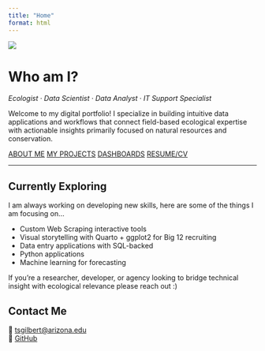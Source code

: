 ```yaml
---
title: "Home"
format: html
---
```


<img src="assets/tim_gc.jpg" class="intro-image"/>

# Who am I?

*Ecologist · Data Scientist · Data Analyst · IT Support Specialist*

Welcome to my digital portfolio! I specialize in building intuitive data applications and workflows that connect field-based ecological expertise with actionable insights primarily focused on natural resources and conservation.

::: card-container
<a href="about.qmd" class="card card-about">ABOUT ME</a> <a href="projects.qmd" class="card card-projects">MY PROJECTS</a> <a href="visualizations.qmd" class="card card-visualizations">DASHBOARDS</a> <a href="resume.qmd" class="card card-resume">RESUME/CV</a>
:::

------------------------------------------------------------------------

::: explore-text
## Currently Exploring

I am always working on developing new skills, here are some of the things I am focusing on...

-   Custom Web Scraping interactive tools
-   Visual storytelling with Quarto + ggplot2 for Big 12 recruiting
-   Data entry applications with SQL-backed
-   Python applications
-   Machine learning for forecasting

If you're a researcher, developer, or agency looking to bridge technical insight with ecological relevance please reach out :)
:::

## Contact Me

📧 [tsgilbert\@arizona.edu](mailto:tsgilbert@arizona.edu)\
🔗 [GitHub](https://github.com/tgilbert14)
